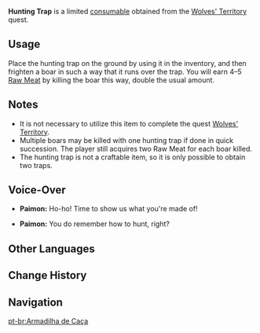 {{Item Infobox
|id           = 100225
|image        = Item Hunting Trap.png
|type         = Consumables
|invCategory  = Precious Items
|description  = Used to trap beasts of a certain size. If you pay attention in the wilds to collect them, you can make one like this. Set one down, and then conceal it carefully.
|source1      = Obtained during [[Wolves' Territory]] (2x)
}}
'''Hunting Trap''' is a limited [[consumables|consumable]] obtained from the [[Wolves' Territory]] quest.

==Usage==
Place the hunting trap on the ground by using it in the inventory, and then frighten a boar in such a way that it runs over the trap. You will earn 4–5 [[Raw Meat]] by killing the boar this way, double the usual amount.

==Notes==
* It is not necessary to utilize this item to complete the quest [[Wolves' Territory]].
* Multiple boars may be killed with one hunting trap if done in quick succession. The player still acquires two Raw Meat for each boar killed.
* The hunting trap is not a craftable item, so it is only possible to obtain two traps.

==Voice-Over==
* {{A|Vo rzlq005 1 paimon 01.ogg}} '''Paimon:''' Ho-ho! Time to show us what you're made of!
* {{A|Vo rzlq005 1 paimon 02.ogg}} '''Paimon:''' You do remember how to hunt, right?

==Other Languages==
{{Other Languages
|en      = Hunting Trap
|zhs     = 狩猎陷阱
|zhs_rm  = Shòuliè Xiànjǐng
|zht     = 狩獵陷阱
|zht_rm  = Shòuliè Xiànjǐng
|zh_tl   = Hunting Trap
|ja      = 狩猟の罠
|ja_rm   = Shuryou no Wana
|ja_tl   = Hunting Trap
|ko      = 수렵 함정
|ko_rm   = Suryeop Hamjeong
|ko_tl   = Hunting Trap
|es      = Trampa de caza
|es_tl   = Hunting Trap 
|fr      = Piège de chasse
|fr_tl   = Hunting Trap
|ru      = Охотничий капкан
|ru_tl   = 
|th      = Hunting Trap
|vi      = Bẫy Săn Bắt
|vi_tl   = 
|de      = Jagdfalle
|de_tl   = Hunt Trap
|id      = Perangkap Berburu
|id_tl   = Hunting Trap
|pt      = Armadilha de Caça
|pt_tl   = 
}}

==Change History==
{{Change History|1.0}}

==Navigation==
{{Exploration Navbox}}

[[pt-br:Armadilha de Caça]]